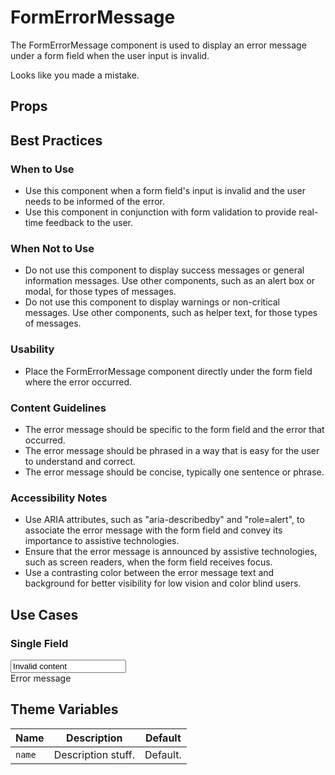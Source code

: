 
<Meta title="Forms/FormErrorMessage" component={FormErrorMessage} />

# FormErrorMessage

The FormErrorMessage component is used to display an error message under a form field when the user input is invalid.

<Canvas>
  <Story name="Error Message">
    <FormErrorMessage>Looks like you made a mistake.</FormErrorMessage>
  </Story>
</Canvas>

## Props

<ArgsTable of={FormErrorMessage} />

## Best Practices

### When to Use

- Use this component when a form field's input is invalid and the user needs to be informed of the error.
- Use this component in conjunction with form validation to provide real-time feedback to the user.

### When Not to Use

- Do not use this component to display success messages or general information messages. Use other components, such as an alert box or modal, for those types of messages.
- Do not use this component to display warnings or non-critical messages. Use other components, such as helper text, for those types of messages.

### Usability

- Place the FormErrorMessage component directly under the form field where the error occurred.

### Content Guidelines

- The error message should be specific to the form field and the error that occurred.
- The error message should be phrased in a way that is easy for the user to understand and correct.
- The error message should be concise, typically one sentence or phrase.

### Accessibility Notes

- Use ARIA attributes, such as "aria-describedby" and "role=alert", to associate the error message with the form field and convey its importance to assistive technologies.
- Ensure that the error message is announced by assistive technologies, such as screen readers, when the form field receives focus.
- Use a contrasting color between the error message text and background for better visibility for low vision and color blind users.

## Use Cases

### Single Field

<Canvas>
  <Story name="Single Field Error">
    <div>
      <input
        type="text"
        value="Invalid content"
        aria-describedby="example-error"
        style={
          {
            border: "1px solid var(--bloom-color-alert)",
            padding: "var(--bloom-s2) var(--bloom-s3)",
            borderRadius: "var(--bloom-rounded)"
          }
        } />
    </div>
    <FormErrorMessage id="example-error">Error message</FormErrorMessage>
  </Story>
</Canvas>

## Theme Variables

| Name   | Description        | Default  |
| ------ | ------------------ | -------- |
| `name` | Description stuff. | Default. |
